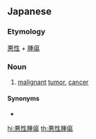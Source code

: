 ==Japanese==
{{ja-kanjitab|あく|せい|しゅ|よう|yomi=on}}

===Etymology===
[[悪性]] + [[腫瘍]]

===Noun===
{{ja-noun|あくせいしゅよう}}
# [[malignant]] [[tumor]], [[cancer]]

====Synonyms====
* {{ja-r|癌|がん}}

[[hi:悪性腫瘍]]
[[th:悪性腫瘍]]